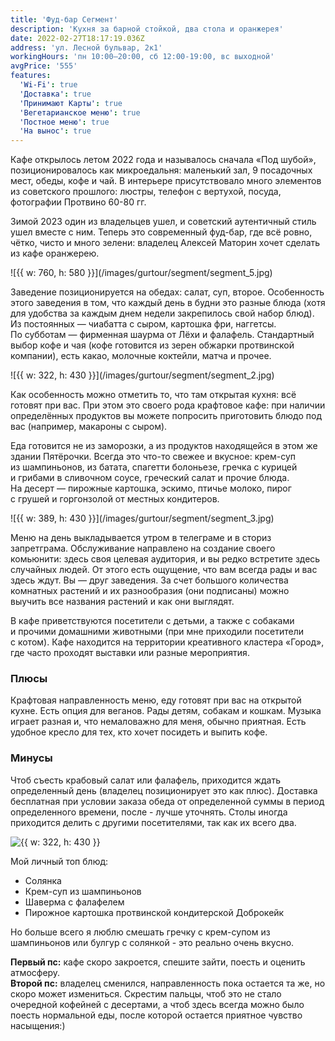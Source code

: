 ```yaml
---
title: 'Фуд-бар Сегмент'
description: 'Кухня за барной стойкой, два стола и оранжерея'
date: 2022-02-27T18:17:19.036Z
address: 'ул. Лесной бульвар, 2к1'
workingHours: 'пн 10:00–20:00, сб 12:00-19:00, вс выходной'
avgPrice: '555'
features:
  'Wi-Fi': true
  'Доставка': true
  'Принимают Карты': true
  'Вегетарианское меню': true
  'Постное меню': true
  'На вынос': true
---
```


Кафе открылось летом 2022 года и&nbsp;называлось сначала &laquo;Под шубой&raquo;, позиционировалось как микроедальня: маленький зал, 9&nbsp;посадочных мест, обеды, кофе и&nbsp;чай. В&nbsp;интерьере присутствовало много элементов из&nbsp;советского прошлого: люстры, телефон с&nbsp;вертухой, посуда, фотографии Протвино 60-80&nbsp;гг.

Зимой 2023 один из&nbsp;владельцев ушел, и&nbsp;советский аутентичный стиль ушел вместе с&nbsp;ним. Теперь это современный фуд-бар, где всё ровно, чётко, чисто и&nbsp;много зелени: владелец Алексей Маторин хочет сделать из&nbsp;кафе оранжерею.

<ImagesRow>
  ![{{ w: 760, h: 580 }}](/images/gurtour/segment/segment_5.jpg)
</ImagesRow>

Заведение позиционируется на&nbsp;обедах: салат, суп, второе. Особенность этого заведения в&nbsp;том, что каждый день в&nbsp;будни это разные блюда (хотя для удобства за&nbsp;каждым днем недели закрепилось свой набор блюд). Из&nbsp;постоянных&nbsp;&mdash; чиабатта с&nbsp;сыром, картошка фри, наггетсы. По&nbsp;субботам&nbsp;&mdash; фирменная шаурма от&nbsp;Лёхи и&nbsp;фалафель. Стандартный выбор кофе и&nbsp;чая (кофе готовится из&nbsp;зерен обжарки протвинской компании), есть какао, молочные коктейли, матча и&nbsp;прочее. 

<ImagesRow>
![{{ w: 322, h: 430 }}](/images/gurtour/segment/segment_2.jpg)
</ImagesRow>

Как особенность можно отметить&nbsp;то, что там открытая кухня: всё готовят при вас. При этом это своего рода крафтовое кафе: при наличии определённых продуктов вы&nbsp;можете попросить приготовить блюдо под вас (например, макароны с&nbsp;сыром).

Еда готовится не&nbsp;из&nbsp;заморозки, а&nbsp;из&nbsp;продуктов находящейся в&nbsp;этом&nbsp;же здании Пятёрочки. Всегда это что-то свежее и&nbsp;вкусное: крем-суп из&nbsp;шампиньонов, из&nbsp;батата, спагетти болоньезе, гречка с&nbsp;курицей и&nbsp;грибами в&nbsp;сливочном соусе, греческий салат и&nbsp;прочие блюда. На&nbsp;десерт&nbsp;&mdash; пирожные картошка, эскимо, птичье молоко, пирог с&nbsp;грушей и&nbsp;горгонзолой от&nbsp;местных кондитеров.


<ImagesRow>
![{{ w: 389, h: 430 }}](/images/gurtour/segment/segment_3.jpg)
</ImagesRow>


Меню на&nbsp;день выкладывается утром в&nbsp;телеграме и&nbsp;в&nbsp;сториз запретграма.
Обслуживание направлено на&nbsp;создание своего комьюнити: здесь своя целевая аудитория, и&nbsp;вы&nbsp;редко встретите здесь случайных людей. От&nbsp;этого есть ощущение, что вам всегда рады и&nbsp;вас здесь ждут. Вы&nbsp;&mdash; друг заведения.
За&nbsp;счет большого количества комнатных растений и&nbsp;их&nbsp;разнообразия (они подписаны) можно выучить все названия растений и&nbsp;как они выглядят.

В&nbsp;кафе приветствуются посетители с&nbsp;детьми, а&nbsp;также с&nbsp;собаками и&nbsp;прочими домашними животными (при мне приходили посетители с&nbsp;котом).
Кафе находится на&nbsp;территории креативного кластера &laquo;Город&raquo;, где часто проходят выставки или разные мероприятия.

### Плюсы

Крафтовая направленность меню, еду готовят при вас на&nbsp;открытой кухне. Есть опция для веганов. Рады детям, собакам и&nbsp;кошкам. Музыка играет разная&nbsp;и, что немаловажно для меня, обычно приятная. Есть удобное кресло для тех, кто хочет посидеть и&nbsp;выпить кофе.

### Минусы

Чтоб съесть крабовый салат или фалафель, приходится ждать определенный день (владелец позиционирует это как плюс). Доставка бесплатная при условии заказа обеда от определенной суммы в период определенного времени, после - лучше уточнять. Столы иногда приходится делить с другими посетителями, так как их всего два.

<ImagesRow>

![{{ w: 322, h: 430 }}](/images/gurtour/segment/segment_1.jpg)
</ImagesRow>

Мой личный топ блюд:
- Солянка
- Крем-суп из шампиньонов
- Шаверма с фалафелем
- Пирожное картошка протвинской кондитерской Доброкейк

Но больше всего я люблю смешать гречку с крем-супом из шампиньонов или булгур с солянкой - это реально очень вкусно.

<b>Первый пс:</b> кафе скоро закроется, спешите зайти, поесть и оценить атмосферу.
<br/>
<b>Второй пс:</b> владелец сменился, направленность пока остается та же, но скоро может измениться. Скрестим пальцы, чтоб это не стало очередной кофейней с десертами, а чтоб здесь всегда можно было поесть нормальной еды, после которой остается приятное чувство насыщения:)
